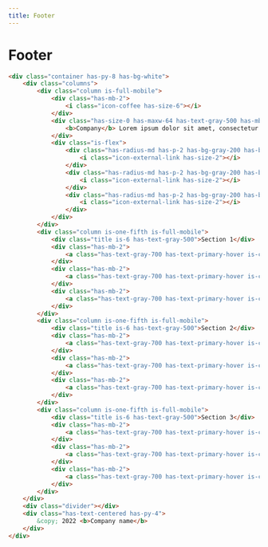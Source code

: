 ```yaml
---
title: Footer
---
```


# Footer

```html live=true
<div class="container has-py-8 has-bg-white">
    <div class="columns">
        <div class="column is-full-mobile">
            <div class="has-mb-2">
                <i class="icon-coffee has-size-6"></i>
            </div>
            <div class="has-size-0 has-maxw-64 has-text-gray-500 has-mb-4">
                <b>Company</b> Lorem ipsum dolor sit amet, consectetur...
            </div>
            <div class="is-flex">
                <div class="has-radius-md has-p-2 has-bg-gray-200 has-bg-gray-300-hover has-mr-2 is-clickable has-lh-none">
                    <i class="icon-external-link has-size-2"></i>
                </div>
                <div class="has-radius-md has-p-2 has-bg-gray-200 has-bg-gray-300-hover has-mr-2 is-clickable has-lh-none">
                    <i class="icon-external-link has-size-2"></i>
                </div>
                <div class="has-radius-md has-p-2 has-bg-gray-200 has-bg-gray-300-hover has-mr-2 is-clickable has-lh-none">
                    <i class="icon-external-link has-size-2"></i>
                </div>
            </div>
        </div>
        <div class="column is-one-fifth is-full-mobile">
            <div class="title is-6 has-text-gray-500">Section 1</div>
            <div class="has-mb-2">
                <a class="has-text-gray-700 has-text-primary-hover is-clickable">Link</a>
            </div>
            <div class="has-mb-2">
                <a class="has-text-gray-700 has-text-primary-hover is-clickable">Link</a>
            </div>
            <div class="has-mb-2">
                <a class="has-text-gray-700 has-text-primary-hover is-clickable">Link</a>
            </div>
        </div>
        <div class="column is-one-fifth is-full-mobile">
            <div class="title is-6 has-text-gray-500">Section 2</div>
            <div class="has-mb-2">
                <a class="has-text-gray-700 has-text-primary-hover is-clickable">Link</a>
            </div>
            <div class="has-mb-2">
                <a class="has-text-gray-700 has-text-primary-hover is-clickable">Link</a>
            </div>
            <div class="has-mb-2">
                <a class="has-text-gray-700 has-text-primary-hover is-clickable">Link</a>
            </div>
        </div>
        <div class="column is-one-fifth is-full-mobile">
            <div class="title is-6 has-text-gray-500">Section 3</div>
            <div class="has-mb-2">
                <a class="has-text-gray-700 has-text-primary-hover is-clickable">Link</a>
            </div>
            <div class="has-mb-2">
                <a class="has-text-gray-700 has-text-primary-hover is-clickable">Link</a>
            </div>
            <div class="has-mb-2">
                <a class="has-text-gray-700 has-text-primary-hover is-clickable">Link</a>
            </div>
        </div>
    </div>
    <div class="divider"></div>
    <div class="has-text-centered has-py-4">
        &copy; 2022 <b>Company name</b>
    </div>
</div>
```
